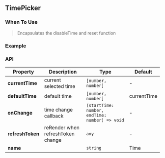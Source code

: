 
## TimePicker

### When To Use

> Encapsulates the disableTime and reset function

### Example

<Example />

### API

| Property         | Description                       | Type                                           | Default     |
| ---------------- | --------------------------------- | ---------------------------------------------- | ----------- |
| **currentTime**  | current selected time             | `[number, number]`                             | -           |
| **defaultTime**  | default time                      | `[number, number]`                             | currentTime |
| **onChange**     | time change callback              | `(startTime: number, endTime: number) => void` | -           |
| **refreshToken** | reRender when refreshToken change | `any`                                          | -           |
| **name**         |                                   | `string`                                       | Time        |
